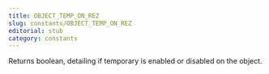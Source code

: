 ```yaml
---
title: OBJECT_TEMP_ON_REZ
slug: constants/OBJECT_TEMP_ON_REZ
editorial: stub
category: constants
---
```


<LSLConstant
	name="OBJECT_TEMP_ON_REZ"
	type="integer"
	value="23"
/>

Returns boolean, detailing if temporary is enabled or disabled on the object.
